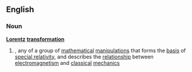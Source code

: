 ==English==
===Noun===
{{wikipedia}}
'''[[Lorentz]] [[transformation]]'''
#{{mathematics}},{{physics}} any of a group of [[mathematical]] [[manipulation]]s that forms the [[basis]] of [[special relativity]], and describes the [[relationship]] between [[electromagnetism]] and [[classical]] [[mechanics]]